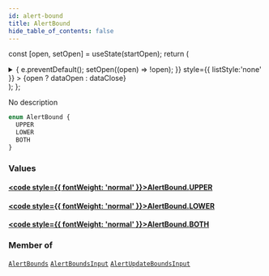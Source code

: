 ```yaml
---
id: alert-bound
title: AlertBound
hide_table_of_contents: false
---
```






const [open, setOpen] = useState(startOpen);
return (
<details {...(open ? { open: true } : {})} className="details" style={{ border:'none', boxShadow:'none', background:'var(--ifm-background-color)' }}>
<summary
onClick={(e) => {
e.preventDefault();
setOpen((open) => !open);
}}
style={{ listStyle:'none' }} >
{open ? dataOpen : dataClose}
</summary>
{open && children}
</details>
);
};

No description

```graphql
enum AlertBound {
  UPPER
  LOWER
  BOTH
}
```

### Values

#### [<code style={{ fontWeight: 'normal' }}>AlertBound.<b>UPPER</b></code>](#)

>

#### [<code style={{ fontWeight: 'normal' }}>AlertBound.<b>LOWER</b></code>](#)

>

#### [<code style={{ fontWeight: 'normal' }}>AlertBound.<b>BOTH</b></code>](#)

>

### Member of

[`AlertBounds`](/api/objects/alert-bounds) <Badge class="badge badge--secondary" text="object"/><Bullet />[`AlertBoundsInput`](/api/inputs/alert-bounds-input) <Badge class="badge badge--secondary" text="input"/><Bullet />[`AlertUpdateBoundsInput`](/api/inputs/alert-update-bounds-input) <Badge class="badge badge--secondary" text="input"/>
